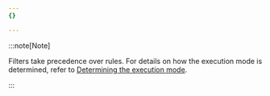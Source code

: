 ```yaml
---
{}

---
```


:::note[Note]

Filters take precedence over rules. For details on how the execution mode is determined, refer to [Determining the execution mode](/ddos-protection/advanced-ddos-systems/concepts/#determining-the-execution-mode).

:::
